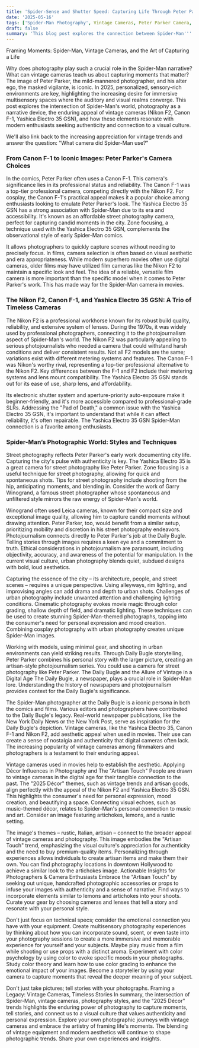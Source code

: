 ```yaml
---
title: 'Spider-Sense and Shutter Speed: Capturing Life Through Peter Parker''s Lens'
date: '2025-05-16'
tags: ['Spider-Man Photography', Vintage Cameras, Peter Parker Camera, Nikon F2, 'Canon F-1']
draft: false
summary: 'This blog post explores the connection between Spider-Man''''s photography, the appeal of vintage cameras like the Canon F-1, Nikon F2, and Yashica Electro 35 GSN, and how they resonate with modern trends emphasizing authenticity and personal storytelling in photography....'
---
```


Framing Moments: Spider-Man, Vintage Cameras, and the Art of Capturing a Life



Why does photography play such a crucial role in the Spider-Man narrative? What can vintage cameras teach us about capturing moments that matter? The image of Peter Parker, the mild-mannered photographer, and his alter ego, the masked vigilante, is iconic. In 2025, personalized, sensory-rich environments are key, highlighting the increasing desire for immersive multisensory spaces where the auditory and visual realms converge.
This post explores the intersection of Spider-Man's world, photography as a narrative device, the enduring appeal of vintage cameras (Nikon F2, Canon F-1, Yashica Electro 35 GSN), and how these elements resonate with modern enthusiasts seeking authenticity and connection to a visual culture.

We'll also link back to the increasing appreciation for vintage trends and answer the question: "What camera did Spider-Man use?"



### From Canon F-1 to Iconic Images: Peter Parker's Camera Choices



In the comics, Peter Parker often uses a Canon F-1. This camera's significance lies in its professional status and reliability.
The Canon F-1 was a top-tier professional camera, competing directly with the Nikon F2. For cosplay, the Canon F-1's practical appeal makes it a popular choice among enthusiasts looking to emulate Peter Parker's look.
The Yashica Electro 35 GSN has a strong association with Spider-Man due to its era and accessibility. It's known as an affordable street photography camera, perfect for capturing candid moments in the city.
Zone focusing, a technique used with the Yashica Electro 35 GSN, complements the observational style of early Spider-Man comics.

It allows photographers to quickly capture scenes without needing to precisely focus.
In films, camera selection is often based on visual aesthetic and era appropriateness. While modern superhero movies often use digital cameras, older films may have utilized film cameras like the Nikon F2 to maintain a specific look and feel. The idea of a reliable, versatile film camera is more important than the specific model when it comes to Peter Parker's work. This has made way for the Spider-Man camera in movies.



### The Nikon F2, Canon F-1, and Yashica Electro 35 GSN: A Trio of Timeless Cameras



The Nikon F2 is a professional workhorse known for its robust build quality, reliability, and extensive system of lenses. During the 1970s, it was widely used by professional photographers, connecting it to the photojournalism aspect of Spider-Man's world.
The Nikon F2 was particularly appealing to serious photojournalists who needed a camera that could withstand harsh conditions and deliver consistent results. Not all F2 models are the same; variations exist with different metering systems and features.
The Canon F-1 was Nikon's worthy rival, representing a top-tier professional alternative to the Nikon F2. Key differences between the F-1 and F2 include their metering systems and lens mount compatibility.
The Yashica Electro 35 GSN stands out for its ease of use, sharp lens, and affordability.

Its electronic shutter system and aperture-priority auto-exposure make it beginner-friendly, and it's more accessible compared to professional-grade SLRs.
Addressing the "Pad of Death," a common issue with the Yashica Electro 35 GSN, it's important to understand that while it can affect reliability, it's often repairable. The Yashica Electro 35 GSN Spider-Man connection is a favorite among enthusiasts.



### Spider-Man’s Photographic World: Styles and Techniques



Street photography reflects Peter Parker's early work documenting city life. Capturing the city's pulse with authenticity is key. The Yashica Electro 35 is a great camera for street photography like Peter Parker.
Zone focusing is a useful technique for street photography, allowing for quick and spontaneous shots. Tips for street photography include shooting from the hip, anticipating moments, and blending in.
Consider the work of Garry Winogrand, a famous street photographer whose spontaneous and unfiltered style mirrors the raw energy of Spider-Man's world.

Winogrand often used Leica cameras, known for their compact size and exceptional image quality, allowing him to capture candid moments without drawing attention. Peter Parker, too, would benefit from a similar setup, prioritizing mobility and discretion in his street photography endeavors.
Photojournalism connects directly to Peter Parker's job at the Daily Bugle. Telling stories through images requires a keen eye and a commitment to truth. Ethical considerations in photojournalism are paramount, including objectivity, accuracy, and awareness of the potential for manipulation.
In the current visual culture, urban photography blends quiet, subdued designs with bold, loud aesthetics.

Capturing the essence of the city – its architecture, people, and street scenes – requires a unique perspective. Using alleyways, rim lighting, and improvising angles can add drama and depth to urban shots.
Challenges of urban photography include unwanted attention and challenging lighting conditions. Cinematic photography evokes movie magic through color grading, shallow depth of field, and dramatic lighting.
These techniques can be used to create stunning Spider-Man-themed photographs, tapping into the consumer's need for personal expression and mood creation. Combining cosplay photography with urban photography creates unique Spider-Man images.

Working with models, using minimal gear, and shooting in urban environments can yield striking results.
Through Daily Bugle storytelling, Peter Parker combines his personal story with the larger picture, creating an artisan-style photojournalism series. You could use a camera for street photography like Peter Parker. The Daily Bugle and the Allure of Vintage in a Digital Age
The Daily Bugle, a newspaper, plays a crucial role in Spider-Man lore. Understanding the history of newspapers and photojournalism provides context for the Daily Bugle's significance.

The Spider-Man photographer at the Daily Bugle is a iconic persona in both the comics and films.
Various editors and photographers have contributed to the Daily Bugle's legacy. Real-world newspaper publications, like the New York Daily News or the New York Post, serve as inspiration for the Daily Bugle's depiction.
Vintage cameras, like the Yashica Electro 35, Canon F-1 and Nikon F2, add aesthetic appeal when used in movies. Their use can create a sense of nostalgia and authenticity that digital cameras often lack. The increasing popularity of vintage cameras among filmmakers and photographers is a testament to their enduring appeal.

Vintage cameras used in movies help to establish the aesthetic.
Applying Décor Influences in Photography and The "Artisan Touch"
People are drawn to vintage cameras in the digital age for their tangible connection to the past. The "2025 Décor" themes, such as vintage trends and artisan goods, align perfectly with the appeal of the Nikon F2 and Yashica Electro 35 GSN. This highlights the consumer's need for personal expression, mood creation, and beautifying a space.
Connecting visual echoes, such as music-themed décor, relates to Spider-Man's personal connection to music and art. Consider an image featuring artichokes, lemons, and a rustic setting.

The image's themes – rustic, Italian, artisan – connect to the broader appeal of vintage cameras and photography.
This image embodies the "Artisan Touch" trend, emphasizing the visual culture's appreciation for authenticity and the need to buy premium-quality items. Personalizing through experiences allows individuals to create artisan items and make them their own. You can find photography locations in downtown Hollywood to achieve a similar look to the artichokes image.
Actionable Insights for Photographers & Camera Enthusiasts
Embrace the "Artisan Touch" by seeking out unique, handcrafted photographic accessories or props to infuse your images with authenticity and a sense of narrative. Find ways to incorporate elements similar to lemons and artichokes into your shoots.
Curate your gear by choosing cameras and lenses that tell a story and resonate with your personal style.

Don't just focus on technical specs; consider the emotional connection you have with your equipment. Create multisensory photography experiences by thinking about how you can incorporate sound, scent, or even taste into your photography sessions to create a more immersive and memorable experience for yourself and your subjects.
Maybe play music from a film while shooting or use props with a distinct aroma. Experiment with color psychology by using color to evoke specific moods in your photographs. Study color theory and learn how to use color grading to enhance the emotional impact of your images.
Become a storyteller by using your camera to capture moments that reveal the deeper meaning of your subject.

Don't just take pictures; tell stories with your photographs.
Framing a Legacy: Vintage Cameras, Timeless Stories
In summary, the intersection of Spider-Man, vintage cameras, photography styles, and the "2025 Décor" trends highlights the enduring power of photography to capture moments, tell stories, and connect us to a visual culture that values authenticity and personal expression. Explore your own photographic journeys with vintage cameras and embrace the artistry of framing life's moments. The blending of vintage equipment and modern aesthetics will continue to shape photographic trends. Share your own experiences and insights.

